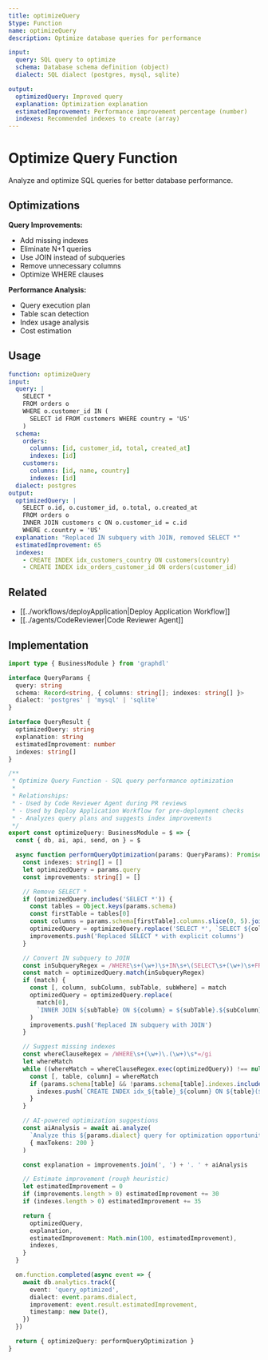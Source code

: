 ```yaml
---
title: optimizeQuery
$type: Function
name: optimizeQuery
description: Optimize database queries for performance

input:
  query: SQL query to optimize
  schema: Database schema definition (object)
  dialect: SQL dialect (postgres, mysql, sqlite)

output:
  optimizedQuery: Improved query
  explanation: Optimization explanation
  estimatedImprovement: Performance improvement percentage (number)
  indexes: Recommended indexes to create (array)
---
```


# Optimize Query Function

Analyze and optimize SQL queries for better database performance.

## Optimizations

**Query Improvements:**
- Add missing indexes
- Eliminate N+1 queries
- Use JOIN instead of subqueries
- Remove unnecessary columns
- Optimize WHERE clauses

**Performance Analysis:**
- Query execution plan
- Table scan detection
- Index usage analysis
- Cost estimation

## Usage

```yaml
function: optimizeQuery
input:
  query: |
    SELECT *
    FROM orders o
    WHERE o.customer_id IN (
      SELECT id FROM customers WHERE country = 'US'
    )
  schema:
    orders:
      columns: [id, customer_id, total, created_at]
      indexes: [id]
    customers:
      columns: [id, name, country]
      indexes: [id]
  dialect: postgres
output:
  optimizedQuery: |
    SELECT o.id, o.customer_id, o.total, o.created_at
    FROM orders o
    INNER JOIN customers c ON o.customer_id = c.id
    WHERE c.country = 'US'
  explanation: "Replaced IN subquery with JOIN, removed SELECT *"
  estimatedImprovement: 65
  indexes:
    - CREATE INDEX idx_customers_country ON customers(country)
    - CREATE INDEX idx_orders_customer_id ON orders(customer_id)
```

## Related

- [[../workflows/deployApplication|Deploy Application Workflow]]
- [[../agents/CodeReviewer|Code Reviewer Agent]]

## Implementation

```typescript
import type { BusinessModule } from 'graphdl'

interface QueryParams {
  query: string
  schema: Record<string, { columns: string[]; indexes: string[] }>
  dialect: 'postgres' | 'mysql' | 'sqlite'
}

interface QueryResult {
  optimizedQuery: string
  explanation: string
  estimatedImprovement: number
  indexes: string[]
}

/**
 * Optimize Query Function - SQL query performance optimization
 *
 * Relationships:
 * - Used by Code Reviewer Agent during PR reviews
 * - Used by Deploy Application Workflow for pre-deployment checks
 * - Analyzes query plans and suggests index improvements
 */
export const optimizeQuery: BusinessModule = $ => {
  const { db, ai, api, send, on } = $

  async function performQueryOptimization(params: QueryParams): Promise<QueryResult> {
    const indexes: string[] = []
    let optimizedQuery = params.query
    const improvements: string[] = []

    // Remove SELECT *
    if (optimizedQuery.includes('SELECT *')) {
      const tables = Object.keys(params.schema)
      const firstTable = tables[0]
      const columns = params.schema[firstTable].columns.slice(0, 5).join(', ')
      optimizedQuery = optimizedQuery.replace('SELECT *', `SELECT ${columns}`)
      improvements.push('Replaced SELECT * with explicit columns')
    }

    // Convert IN subquery to JOIN
    const inSubqueryRegex = /WHERE\s+(\w+)\s+IN\s+\(SELECT\s+(\w+)\s+FROM\s+(\w+)\s+WHERE\s+(.+?)\)/i
    const match = optimizedQuery.match(inSubqueryRegex)
    if (match) {
      const [, column, subColumn, subTable, subWhere] = match
      optimizedQuery = optimizedQuery.replace(
        match[0],
        `INNER JOIN ${subTable} ON ${column} = ${subTable}.${subColumn} WHERE ${subWhere}`
      )
      improvements.push('Replaced IN subquery with JOIN')
    }

    // Suggest missing indexes
    const whereClauseRegex = /WHERE\s+(\w+)\.(\w+)\s*=/gi
    let whereMatch
    while ((whereMatch = whereClauseRegex.exec(optimizedQuery)) !== null) {
      const [, table, column] = whereMatch
      if (params.schema[table] && !params.schema[table].indexes.includes(column)) {
        indexes.push(`CREATE INDEX idx_${table}_${column} ON ${table}(${column})`)
      }
    }

    // AI-powered optimization suggestions
    const aiAnalysis = await ai.analyze(
      `Analyze this ${params.dialect} query for optimization opportunities:\n\n${params.query}\n\nSchema: ${JSON.stringify(params.schema)}`,
      { maxTokens: 200 }
    )

    const explanation = improvements.join(', ') + '. ' + aiAnalysis

    // Estimate improvement (rough heuristic)
    let estimatedImprovement = 0
    if (improvements.length > 0) estimatedImprovement += 30
    if (indexes.length > 0) estimatedImprovement += 35

    return {
      optimizedQuery,
      explanation,
      estimatedImprovement: Math.min(100, estimatedImprovement),
      indexes,
    }
  }

  on.function.completed(async event => {
    await db.analytics.track({
      event: 'query_optimized',
      dialect: event.params.dialect,
      improvement: event.result.estimatedImprovement,
      timestamp: new Date(),
    })
  })

  return { optimizeQuery: performQueryOptimization }
}
```
